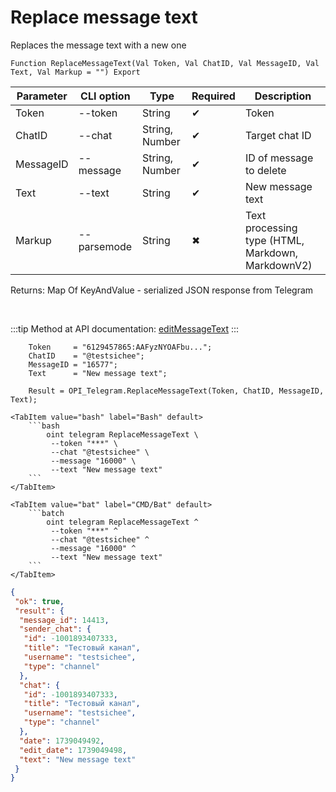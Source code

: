 ﻿---
sidebar_position: 14
---


# Replace message text
 Replaces the message text with a new one



`Function ReplaceMessageText(Val Token, Val ChatID, Val MessageID, Val Text, Val Markup = "") Export`

  | Parameter | CLI option | Type | Required | Description |
  |-|-|-|-|-|
  | Token | --token | String | &#x2714; | Token |
  | ChatID | --chat | String, Number | &#x2714; | Target chat ID |
  | MessageID | --message | String, Number | &#x2714; | ID of message to delete |
  | Text | --text | String | &#x2714; | New message text |
  | Markup | --parsemode | String | &#x2716; | Text processing type (HTML, Markdown, MarkdownV2) |

  
  Returns:  Map Of KeyAndValue - serialized JSON response from Telegram

<br/>

:::tip
Method at API documentation: [editMessageText](https://core.telegram.org/bots/api#editmessagetext)
:::
<br/>



```bsl title="1C:Enterprise/OneScript code example"
    Token     = "6129457865:AAFyzNYOAFbu...";
    ChatID    = "@testsichee";
    MessageID = "16577";
    Text      = "New message text";

    Result = OPI_Telegram.ReplaceMessageText(Token, ChatID, MessageID, Text);
```
 

 <Tabs>
  
    <TabItem value="bash" label="Bash" default>
        ```bash
            oint telegram ReplaceMessageText \
             --token "***" \
             --chat "@testsichee" \
             --message "16000" \
             --text "New message text"
        ```
    </TabItem>
  
    <TabItem value="bat" label="CMD/Bat" default>
        ```batch
            oint telegram ReplaceMessageText ^
             --token "***" ^
             --chat "@testsichee" ^
             --message "16000" ^
             --text "New message text"
        ```
    </TabItem>
</Tabs>


```json title="Result"
{
 "ok": true,
 "result": {
  "message_id": 14413,
  "sender_chat": {
   "id": -1001893407333,
   "title": "Тестовый канал",
   "username": "testsichee",
   "type": "channel"
  },
  "chat": {
   "id": -1001893407333,
   "title": "Тестовый канал",
   "username": "testsichee",
   "type": "channel"
  },
  "date": 1739049492,
  "edit_date": 1739049498,
  "text": "New message text"
 }
}
```
